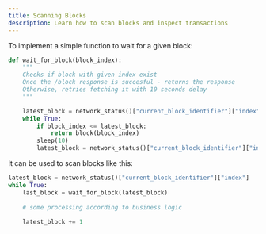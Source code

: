 ```yaml
---
title: Scanning Blocks
description: Learn how to scan blocks and inspect transactions
---
```


To implement a simple function to wait for a given block:

```python
def wait_for_block(block_index):
    """
    Checks if block with given index exist
    Once the /block response is succesful - returns the response
    Otherwise, retries fetching it with 10 seconds delay
    """

    latest_block = network_status()["current_block_identifier"]["index"]
    while True:
        if block_index <= latest_block:
            return block(block_index)
        sleep(10)
        latest_block = network_status()["current_block_identifier"]["index"]
```

It can be used to scan blocks like this:

```python
latest_block = network_status()["current_block_identifier"]["index"]
while True:
    last_block = wait_for_block(latest_block)
    
    # some processing according to business logic
    
    latest_block += 1
```